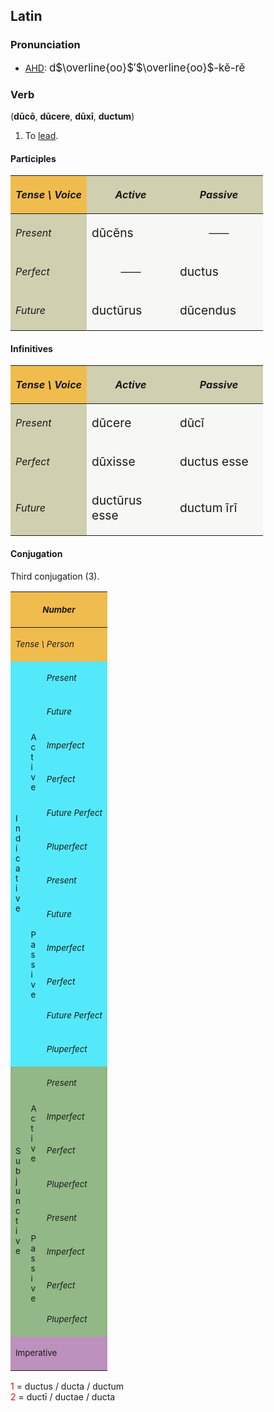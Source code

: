 ==Latin==
===Pronunciation===
*[[AHD]]: <big> d<math>\overline{oo}</math>&prime;<math>\overline{oo}</math>-k&#277;-r&#277;</big>

===Verb===
('''d&#363;c&#333;''', '''d&#363;cere''', '''d&#363;x&#299;''', '''ductum''')
# To [[lead]].

====Participles====
{| cellpadding="5" border="1"
!style="background:#F1BC4E;"| ''Tense \ Voice''
!style="background:#D0D0B0;"| ''Active''
!style="background:#D0D0B0;"| ''Passive''
|-
!style="background:#D0D0B0;"| ''Present''
|style="background:#F7F7F5;" width=125px| <big> d&#363;c&#275;ns
|style="background:#F7F7F5;" align="center" width=125px| &mdash;&mdash;
|-
!style="background:#D0D0B0;"| ''Perfect''
|style="background:#F7F7F5;" align="center"| &mdash;&mdash;
|style="background:#F7F7F5;"| <big> ductus
|-
!style="background:#D0D0B0;"| ''Future''
|style="background:#F7F7F5;"| <big> duct&#363;rus
|style="background:#F7F7F5;"| <big> d&#363;cendus
|}

====Infinitives====
{| cellpadding="5" border="1"
!style="background:#F1BC4E;"| ''Tense \ Voice''
!style="background:#D0D0B0;"| ''Active''
!style="background:#D0D0B0;"| ''Passive''
|-
!style="background:#D0D0B0;"| ''Present''
|style="background:#F7F7F5;" width=125px| <big> d&#363;cere
|style="background:#F7F7F5;" width=125px| <big> d&#363;c&#299;
|-
!style="background:#D0D0B0;"| ''Perfect''
|style="background:#F7F7F5;"| <big> d&#363;xisse
|style="background:#F7F7F5;"| <big> ductus esse
|-
!style="background:#D0D0B0;"| ''Future''
|style="background:#F7F7F5;"| <big> duct&#363;rus esse
|style="background:#F7F7F5;"| <big> ductum &#299;r&#299;
|}

====Conjugation====
Third conjugation (3).
{| border="1" cellpadding="2"
!style="background:#F1BC4E;" colspan=3| <small>''Number''
!style="background:#F1BC4E;" colspan=3| <small>''Singular''
!style="background:#F1BC4E;" colspan=3| <small>''Plural''
|-
!style="background:#F1BC4E;" colspan=3| <small>''Tense \ Person''
!style="background:#F1BC4E;"| <small>''1.''
!style="background:#F1BC4E;"| <small>''2.''
!style="background:#F1BC4E;"| <small>''3.''
!style="background:#F1BC4E;"| <small>''11.''
!style="background:#F1BC4E;"| <small>''22.''
!style="background:#F1BC4E;"| <small>''33.''
|-
!style="background:#54E9FA;" rowspan=12|<small>I<br>n<br>d<br>i<br>c<br>a<br>t<br>i<br>v<br>e
!style="background:#54E9FA;" rowspan=6|<small>A<br>c<br>t<br>i<br>v<br>e
!style="background:#54E9FA;"|<small>''Present''
|style="background:#FBFCE4;"|d&#363;c&#333;
|style="background:#FBFCE4;"|d&#363;cis
|style="background:#FBFCE4;"|d&#363;cit
|style="background:#FBFCE4;"|d&#363;cimus
|style="background:#FBFCE4;"|d&#363;citis
|style="background:#FBFCE4;"|d&#363;cunt
|-
!style="background:#54E9FA;"| <small>''Future''
|style="background:#FBFCE4;"|d&#363;cam
|style="background:#FBFCE4;"|d&#363;c&#275;s
|style="background:#FBFCE4;"|d&#363;cet
|style="background:#FBFCE4;"|d&#363;c&#275;mus
|style="background:#FBFCE4;"|d&#363;c&#275;tis
|style="background:#FBFCE4;"|d&#363;cent
|-
!style="background:#54E9FA;"| <small>''Imperfect''
|style="background:#FBFCE4;"|d&#363;c&#275;bam
|style="background:#FBFCE4;"|d&#363;c&#275;b&#257;s
|style="background:#FBFCE4;"|d&#363;c&#275;bat
|style="background:#FBFCE4;"|d&#363;c&#275;b&#257;mus
|style="background:#FBFCE4;"|d&#363;c&#275;b&#257;tis
|style="background:#FBFCE4;"|d&#363;c&#275;bant
|-
!style="background:#54E9FA;"| <small>''Perfect''
|style="background:#FBFCE4;"|d&#363;x&#299;
|style="background:#FBFCE4;"|d&#363;xist&#299;
|style="background:#FBFCE4;"|d&#363;xit
|style="background:#FBFCE4;"|d&#363;ximus
|style="background:#FBFCE4;"|d&#363;xistis
|style="background:#FBFCE4;"|d&#363;x&#275;runt
|-
!style="background:#54E9FA;"| <small>''Future Perfect''
|style="background:#FBFCE4;"|d&#363;xer&#333;
|style="background:#FBFCE4;"|d&#363;xeris
|style="background:#FBFCE4;"|d&#363;xerit
|style="background:#FBFCE4;"|d&#363;xerimus
|style="background:#FBFCE4;"|d&#363;xeritis
|style="background:#FBFCE4;"|d&#363;xerint
|-
!style="background:#54E9FA;"| <small>''Pluperfect''
|style="background:#FBFCE4;"|d&#363;xeram
|style="background:#FBFCE4;"|d&#363;xer&#257;s
|style="background:#FBFCE4;"|d&#363;xerat
|style="background:#FBFCE4;"|d&#363;xer&#257;mus
|style="background:#FBFCE4;"|d&#363;xer&#257;tis
|style="background:#FBFCE4;"|d&#363;xerant
|-
!style="background:#54E9FA;" rowspan=6| <small>P<br>a<br>s<br>s<br>i<br>v<br>e
!style="background:#54E9FA;"|<small>''Present''
|style="background:#FBFCE4;"|d&#363;cor
|style="background:#FBFCE4;"|d&#363;ceris
|style="background:#FBFCE4;"|d&#363;citur
|style="background:#FBFCE4;"|d&#363;cimur
|style="background:#FBFCE4;"|d&#363;cimin&#299;
|style="background:#FBFCE4;"|d&#363;cuntur
|-
!style="background:#54E9FA;"|<small>''Future''
|style="background:#FBFCE4;"|d&#363;car
|style="background:#FBFCE4;"|d&#363;c&#275;ris
|style="background:#FBFCE4;"|d&#363;c&#275;tur
|style="background:#FBFCE4;"|d&#363;c&#275;mur
|style="background:#FBFCE4;"|d&#363;c&#275;min&#299;
|style="background:#FBFCE4;"|d&#363;centur
|-
!style="background:#54E9FA;"|<small>''Imperfect''
|style="background:#FBFCE4;"|d&#363;c&#275;bar
|style="background:#FBFCE4;"|d&#363;c&#275;b&#257;ris
|style="background:#FBFCE4;"|d&#363;c&#275;b&#257;tur
|style="background:#FBFCE4;"|d&#363;c&#275;b&#257;mur
|style="background:#FBFCE4;"|d&#363;c&#275;b&#257;min&#299;
|style="background:#FBFCE4;"|d&#363;c&#275;bantur
|-
!style="background:#54E9FA;"|<small>''Perfect''
|style="background:#FBFCE4;"|ductus<font color="red"><sup>1</sup></font><br>sum
|style="background:#FBFCE4;"|ductus<font color="red"><sup>1</sup></font><br>es
|style="background:#FBFCE4;"|ductus<font color="red"><sup>1</sup></font><br>est
|style="background:#FBFCE4;"|duct&#299; <font color="red"><sup>2</sup></font><br>sumus
|style="background:#FBFCE4;"|duct&#299; <font color="red"><sup>2</sup></font><br>estis
|style="background:#FBFCE4;"|duct&#299; <font color="red"><sup>2</sup></font><br>sunt
|-
!style="background:#54E9FA;"|<small>''Future Perfect''
|style="background:#FBFCE4;"|ductus<font color="red"><sup>1</sup></font><br>er&#333;
|style="background:#FBFCE4;"|ductus<font color="red"><sup>1</sup></font><br>eris
|style="background:#FBFCE4;"|ductus<font color="red"><sup>1</sup></font><br>erit
|style="background:#FBFCE4;"|duct&#299; <font color="red"><sup>2</sup></font><br>erimus
|style="background:#FBFCE4;"|duct&#299; <font color="red"><sup>2</sup></font><br>eritis
|style="background:#FBFCE4;"|duct&#299; <font color="red"><sup>2</sup></font><br>erunt
|-
!style="background:#54E9FA;"|<small>''Pluperfect''
|style="background:#FBFCE4;"|ductus<font color="red"><sup>1</sup></font><br>eram
|style="background:#FBFCE4;"|ductus<font color="red"><sup>1</sup></font><br>er&#257;s
|style="background:#FBFCE4;"|ductus<font color="red"><sup>1</sup></font><br>erat
|style="background:#FBFCE4;"|duct&#299; <font color="red"><sup>2</sup></font><br>er&#257;mus
|style="background:#FBFCE4;"|duct&#299; <font color="red"><sup>2</sup></font><br>er&#257;tis
|style="background:#FBFCE4;"|duct&#299; <font color="red"><sup>2</sup></font><br>erant
|-
!style="background:#92B887;" rowspan=8|<small>S<br>u<br>b<br>j<br>u<br>n<br>c<br>t<br>i<br>v<br>e
!style="background:#92B887;" rowspan=4|<small>A<br>c<br>t<br>i<br>v<br>e
!style="background:#92B887;"|<small>''Present''
|style="background:#E7FEE9;"| d&#363;cam
|style="background:#E7FEE9;"| d&#363;c&#257;s
|style="background:#E7FEE9;"| d&#363;cat
|style="background:#E7FEE9;"| d&#363;c&#257;mus
|style="background:#E7FEE9;"| d&#363;c&#257;tis
|style="background:#E7FEE9;"| d&#363;cant
|-
!style="background:#92B887;"|<small>''Imperfect''
|style="background:#E7FEE9;"| d&#363;cerem
|style="background:#E7FEE9;"| d&#363;cer&#275;s
|style="background:#E7FEE9;"| d&#363;ceret
|style="background:#E7FEE9;"| d&#363;cer&#275;mus
|style="background:#E7FEE9;"| d&#363;cer&#275;tis
|style="background:#E7FEE9;"| d&#363;cerent
|-
!style="background:#92B887;"|<small>''Perfect''
|style="background:#E7FEE9;"| d&#363;xerim
|style="background:#E7FEE9;"| d&#363;xer&#299;s
|style="background:#E7FEE9;"| d&#363;xerit
|style="background:#E7FEE9;"| d&#363;xer&#299;mus
|style="background:#E7FEE9;"| d&#363;xer&#299;tis
|style="background:#E7FEE9;"| d&#363;xerint
|-
!style="background:#92B887;"|<small>''Pluperfect''
|style="background:#E7FEE9;"| d&#363;xissem
|style="background:#E7FEE9;"| d&#363;xiss&#275;s
|style="background:#E7FEE9;"| d&#363;xisset
|style="background:#E7FEE9;"| d&#363;xiss&#275;mus
|style="background:#E7FEE9;"| d&#363;xiss&#275;tis
|style="background:#E7FEE9;"| d&#363;xissent
|-
!style="background:#92B887;" rowspan=4|<small>P<br>a<br>s<br>s<br>i<br>v<br>e
!style="background:#92B887;"|<small>''Present''
|style="background:#E7FEE9;"| d&#363;car
|style="background:#E7FEE9;"| d&#363;c&#257;ris
|style="background:#E7FEE9;"| d&#363;c&#257;tur
|style="background:#E7FEE9;"| d&#363;c&#257;mur
|style="background:#E7FEE9;"| d&#363;c&#257;min&#299;
|style="background:#E7FEE9;"| d&#363;cantur
|-
!style="background:#92B887;"|<small>''Imperfect''
|style="background:#E7FEE9;"| d&#363;cerer
|style="background:#E7FEE9;"| d&#363;cer&#275;ris
|style="background:#E7FEE9;"| d&#363;cer&#275;tur
|style="background:#E7FEE9;"| d&#363;cer&#275;mur
|style="background:#E7FEE9;"| d&#363;cer&#275;min&#299;
|style="background:#E7FEE9;"| d&#363;cerentur
|-
!style="background:#92B887;"|<small>''Perfect''
|style="background:#E7FEE9;"|ductus<font color="red"><sup>1</sup></font><br>sim
|style="background:#E7FEE9;"|ductus<font color="red"><sup>1</sup></font><br>s&#299;s
|style="background:#E7FEE9;"|ductus<font color="red"><sup>1</sup></font><br>sit
|style="background:#E7FEE9;"|duct&#299; <font color="red"><sup>2</sup></font><br>s&#299;mus
|style="background:#E7FEE9;"|duct&#299; <font color="red"><sup>2</sup></font><br>s&#299;tis
|style="background:#E7FEE9;"|duct&#299; <font color="red"><sup>2</sup></font><br>sint
|-
!style="background:#92B887;"|<small>''Pluperfect''
|style="background:#E7FEE9;"|ductus<font color="red"><sup>1</sup></font><br>essem
|style="background:#E7FEE9;"|ductus<font color="red"><sup>1</sup></font><br>ess&#275;s
|style="background:#E7FEE9;"|ductus<font color="red"><sup>1</sup></font><br>esset
|style="background:#E7FEE9;"|duct&#299; <font color="red"><sup>2</sup></font><br>ess&#275;mus
|style="background:#E7FEE9;"|duct&#299; <font color="red"><sup>2</sup></font><br>ess&#275;tis
|style="background:#E7FEE9;"|duct&#299; <font color="red"><sup>2</sup></font><br>essent
|-
!style="background:#BD91BD;" colspan=3| <small>Imperative
|style="background:#FCF2E9;" align="center"|&mdash;&mdash;
|style="background:#FCF2E9;"| d&#363;c
|style="background:#FCF2E9;" align="center"|&mdash;&mdash;
|style="background:#FCF2E9;" align="center"|&mdash;&mdash;
|style="background:#FCF2E9;"| d&#363;cite
|style="background:#FCF2E9;" align="center"|&mdash;&mdash;
|}
<font color="red"> 1 </font> = ductus / ducta / ductum  <br>
<font color="red"> 2 </font> = duct&#299; / ductae / ducta  <br>